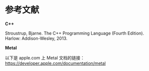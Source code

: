 # 参考文献

<ToBePolishedAfterTranslation />

<OrigninalPDF title="1.3 References" />

**C++**

Stroustrup, Bjarne. The C++ Programming Language (Fourth Edition). Harlow: Addison-Wesley, 2013.

**Metal**

以下是 apple.com 上 Metal 文档的链接：https://developer.apple.com/documentation/metal
